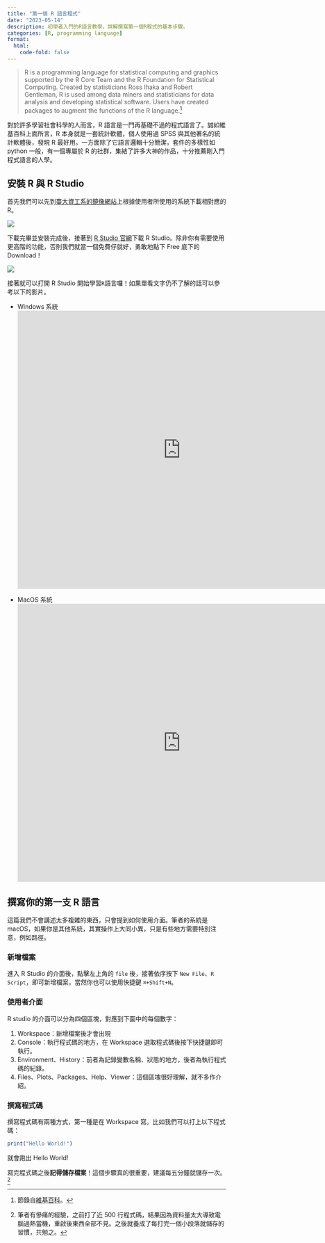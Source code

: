 ```yaml
---
title: "第一個 R 語言程式"
date: "2023-05-14"
description: 初學者入門的R語言教學，詳解撰寫第一個R程式的基本步驟。
categories: [R, programming language]
format:
  html: 
    code-fold: false
---
```


> R is a programming language for statistical computing and graphics supported by the R Core Team and the R Foundation for Statistical Computing. Created by statisticians Ross Ihaka and Robert Gentleman, R is used among data miners and statisticians for data analysis and developing statistical software. Users have created packages to augment the functions of the R language.[^1]

[^1]: 節錄自[維基百科](https://en.wikipedia.org/wiki/R_(programming_language))。

對於許多學習社會科學的人而言，R 語言是一門再基礎不過的程式語言了。誠如維基百科上面所言，R 本身就是一套統計軟體，個人使用過 SPSS 與其他著名的統計軟體後，發現 R 最好用。一方面除了它語言邏輯十分簡潔，套件的多樣性如 python 一般，有一個專屬於 R 的社群，集結了許多大神的作品，十分推薦剛入門程式語言的人學。

## 安裝 R 與 R Studio

首先我們可以先到[臺大資工系的鏡像網站](http://cran.csie.ntu.edu.tw/)上根據使用者所使用的系統下載相對應的 R。

![](https://i.imgur.com/iRD88ri.jpg)

下載完畢並安裝完成後，接著到 [R Studio 官網](https://www.rstudio.com/products/rstudio/download/)下載 R Studio。除非你有需要使用更高階的功能，否則我們就當一個免費仔就好，勇敢地點下 Free 底下的 Download！

![](https://i.imgur.com/9oNfbYF.jpg)

接著就可以打開 R Studio 開始學習`R`語言囉！如果單看文字仍不了解的話可以參考以下的影片。

-   Windows 系統 <iframe width="750" height="640" src="https://www.youtube.com/embed/TFGYlKvQEQ4" title="How to download and install R and RStudio" frameborder="0" allow="accelerometer; autoplay; clipboard-write; encrypted-media; gyroscope; picture-in-picture" allowfullscreen></iframe>

-   MacOS 系統   <iframe width="750" height="640" src="https://www.youtube.com/embed/JqV-USGR6AA" title="How to install R and RStudio on Mac in 4 minutes (August 2021)" frameborder="0" allow="accelerometer; autoplay; clipboard-write; encrypted-media; gyroscope; picture-in-picture" allowfullscreen></iframe>

## 撰寫你的第一支 R 語言

這篇我們不會講述太多複雜的東西，只會提到如何使用介面。筆者的系統是 macOS，如果你是其他系統，其實操作上大同小異，只是有些地方需要特別注意，例如路徑。

### 新增檔案

進入 R Studio 的介面後，點擊左上角的 `file` 後，接著依序按下 `New File`、`R Script`，即可新增檔案，當然你也可以使用快捷鍵 `⌘+Shift+N`。

### 使用者介面

R studio 的介面可以分為四個區塊，對應到下圖中的每個數字：

1. Workspace：新增檔案後才會出現
2. Console：執行程式碼的地方，在 Workspace 選取程式碼後按下快捷鍵即可執行。
3. Environment、History：前者為記錄變數名稱、狀態的地方，後者為執行程式碼的紀錄。
4. Files、Plots、Packages、Help、Viewer：這個區塊很好理解，就不多作介紹。

### 撰寫程式碼

撰寫程式碼有兩種方式，第一種是在 Workspace 寫。比如我們可以打上以下程式碼：

```r
print("Hello World!")
```

就會跑出 Hello World!

寫完程式碼之後**記得儲存檔案**！這個步驟真的很重要，建議每五分鐘就儲存一次。[^2]

[^2]: 筆者有慘痛的經驗，之前打了近 500 行程式碼，結果因為資料量太大導致電腦過熱當機，重啟後東西全部不見。之後就養成了每打完一個小段落就儲存的習慣，共勉之。

